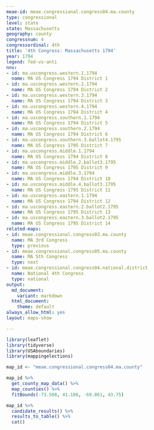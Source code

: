 ```yaml
---
meae-id: meae.congressional.congress04.ma.county
type: congressional
level: state
state: Massachusetts
geography: county
congressnum: 4
congressordinal: 4th
title: '4th Congress: Massachusetts 1794'
year: 1794
legend: fed-vs-anti
nnv:
- id: ma.uscongress.western.1.1794
  name: MA US Congress 1794 District 1
- id: ma.uscongress.western.2.1794
  name: MA US Congress 1794 District 2
- id: ma.uscongress.western.3.1794
  name: MA US Congress 1794 District 3
- id: ma.uscongress.western.4.1794
  name: MA US Congress 1794 District 4
- id: ma.uscongress.southern.1.1794
  name: MA US Congress 1794 District 5
- id: ma.uscongress.southern.2.1794
  name: MA US Congress 1794 District 6
- id: ma.uscongress.southern.3.ballot4.1795
  name: MA US Congress 1795 District 7
- id: ma.uscongress.middle.1.1794
  name: MA US Congress 1794 District 8
- id: ma.uscongress.middle.2.ballot3.1795
  name: MA US Congress 1795 District 9
- id: ma.uscongress.middle.3.1794
  name: MA US Congress 1794 District 10
- id: ma.uscongress.middle.4.ballot3.1795
  name: MA US Congress 1795 District 11
- id: ma.uscongress.eastern.1.1794
  name: MA US Congress 1794 District 12
- id: ma.uscongress.eastern.2.ballot2.1795
  name: MA US Congress 1795 District 13
- id: ma.uscongress.eastern.3.ballot2.1795
  name: MA US Congress 1795 District 14
related-maps:
- id: meae.congressional.congress03.ma.county
  name: MA 3rd Congress
  type: previous
- id: meae.congressional.congress05.ma.county
  name: MA 5th Congress
  type: next
- id: meae.congressional.congress04.national.district
  name: National 4th Congress
  type: national
output:
  md_document:
    variant: markdown
  html_document:
    theme: default
always_allow_html: yes
layout: maps-show

---
```


```r
library(leaflet)
library(tidyverse)
library(USAboundaries)
library(mappingelections)

map_id <- "meae.congressional.congress04.ma.county"
```

<div class="map">

```r
map_id %>%
  get_county_map_data() %>% 
  map_counties() %>% 
  fitBounds(-73.508, 41.186, -69.861, 43.75)
```

</div>

<div class="results-table">

```r
map_id %>%
  candidate_results() %>%
  results_to_table() %>%
  cat()
```

</div>
